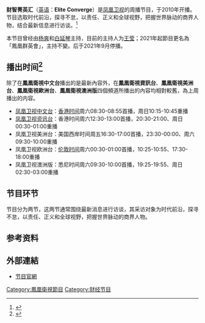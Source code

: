{{In-progress_tvshow|财智菁英汇}}
{{电视节目信息框
| 名称      = 财智菁英汇
| 英文名称  = Elite Converge
| 图片      = [[File:财智菁英汇.JPG|300px]]
| 图说      = 2013年5月起使用的片头
| 类型      = [[访谈|访谈]]
| 原创      = [[凤凰卫视|凤凰卫视]]
| 主持      = [[王莹|王莹]]
| 国家      = {{HK}}
| 语言      = [[普通话|普通话]]
| 字幕      = [[繁体中文|繁体中文]] 
| 标语      = 汇全球精英，聚天下财智。
| 集数      = 237（截至2014年7月19日）
| 每集长度  = 25分钟（含广告）
| 制作公司  = [[凤凰卫视|凤凰卫视]]
| 电视网    = [[凤凰卫视中文台|凤凰卫视中文台]]、[[凤凰卫视资讯台|资讯台]]、欧洲台、美洲台及澳洲版
| 图像制式  = [[SDTV|SDTV]]、[[HDTV|HDTV]]（2014年起高标清同步广播）
| 播出国家  = {{HK}}
| 开始      = 2010年
| 结束      = 2021年9月25日
| 前作      = 
| 相关节目 = 《[[大政商道|大政商道]]》
| 官方网站  = http://phtv.ifeng.com/program/czjyh/
}}
'''财智菁英汇'''（[[英语|英语]]：'''Elite Converge'''）是[[凤凰卫视|凤凰卫视]]的周播节目，于2010年开播。节目选取时代前沿，探寻不怠，以责任、正义和全球视野，把握世界脉动的商界人物，结合最新信息进行访谈。<ref>{{Cite web |url=http://v.ifeng.com/vlist/tv/czjyh/all/0/1/detail.shtml |title=财智菁英汇简介 |access-date=2014-07-14 |archive-date=2018-09-13 |archive-url=https://web.archive.org/web/20180913162013/http://v.ifeng.com/vlist/tv/czjyh/all/0/1/detail.shtml |dead-url=no }}</ref>

本节目曾经由[[杨爽|杨爽]]和[[白延琴|白延琴]]主持，目前的主持人为[[王莹|王莹]]；2021年起節目更名為「鳳凰群英會」，主持不變。后于2021年9月停播。

==播出时间<ref>{{Cite web |url=http://phtv.ifeng.com/epg/ |title=节目单 |accessdate=2014-07-14 |archive-date=2013-07-14 |archive-url=https://web.archive.org/web/20130714052031/http://phtv.ifeng.com/epg/ |dead-url=no }}</ref>==
除了在'''鳳凰衛視中文台'''播出的是最新內容外，在'''鳳凰衛視資訊台'''、'''鳳凰衛視美洲台'''、'''鳳凰衛視歐洲台'''、'''鳳凰衛視澳洲版'''四個頻道所播出的內容均相對較舊，為上周播出的内容。

*[[凤凰卫视中文台|凤凰卫视中文台]]：[[香港时间|香港时间]]周六08:30-08:55首播，周日10:15-10:45重播
*[[凤凰卫视资讯台|凤凰卫视资讯台]]：香港时间周六12:30-13:00首播，20:30-21:00、周日00:30-01:00重播
*凤凰卫视美洲台：美国西岸时间周五16:30-17:00首播，23:30-00:00、周六09:30-10:00重播
*凤凰卫视欧洲台：[[伦敦时间|伦敦时间]]周六00:30-01:00首播，10:25-10:55、17:30-18:00重播
*凤凰卫视澳洲版：悉尼时间周六09:30-10:00首播，19:25-19:55、周日02:30-03:00重播

==节目环节==
节目分为两节，这两节通常围绕最新消息进行访谈，其采访对象为时代前沿，探寻不怠，以责任、正义和全球视野，把握世界脉动的商界人物。

==参考资料==
{{Reflist}}

==外部連結==
*[http://phtv.ifeng.com/program/czjyh/ 节目官網] {{Wayback|url=http://phtv.ifeng.com/program/czjyh/ |date=20190715192853 }}

[[Category:鳳凰衛視節目|Category:鳳凰衛視節目]]
[[Category:财经节目|Category:财经节目]]
